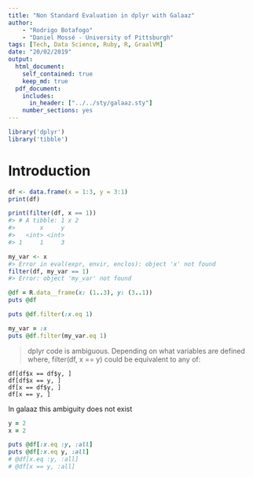 ```yaml
---
title: "Non Standard Evaluation in dplyr with Galaaz"
author:
    - "Rodrigo Botafogo"
    - "Daniel Mossé - University of Pittsburgh"
tags: [Tech, Data Science, Ruby, R, GraalVM]
date: "20/02/2019"
output:
  html_document:
    self_contained: true
    keep_md: true
  pdf_document:
    includes:
      in_header: ["../../sty/galaaz.sty"]
    number_sections: yes
---
```


```r
library('dplyr')
library('tibble')
```

# Introduction

```r
df <- data.frame(x = 1:3, y = 3:1)
print(df)

print(filter(df, x == 1))
#> # A tibble: 1 x 2
#>       x     y
#>   <int> <int>
#> 1     1     3
```

```r
my_var <- x
#> Error in eval(expr, envir, enclos): object 'x' not found
filter(df, my_var == 1)
#> Error: object 'my_var' not found
```

```ruby
@df = R.data__frame(x: (1..3), y: (3..1))
puts @df

puts @df.filter(:x.eq 1)
```

```ruby
my_var = :x
puts @df.filter(my_var.eq 1)
```

> dplyr code is ambiguous. Depending on what variables are defined where, 
> filter(df, x == y) could be equivalent to any of:

```
df[df$x == df$y, ]
df[df$x == y, ]
df[x == df$y, ]
df[x == y, ]
```

In galaaz this ambiguity does not exist

```ruby
y = 2
x = 2

puts @df[:x.eq :y, :all]
puts @df[:x.eq y, :all]
# @df[x.eq :y, :all]
# @df[x == y, :all]
```
